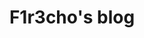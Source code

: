 ---
title: F1r3cho's blog
description: ọc ọc ọc ọc
template: splash
hero:
  tagline: Ọc ọc ọc ọc ọc ọc ọc
  actions:
    - text: Read CTF
      link: /f1r3ch0/year-2025/tjctf/web-double-nested/
      icon: right-arrow
---